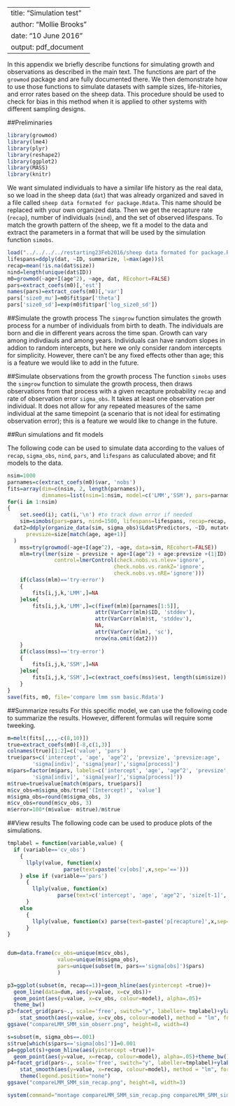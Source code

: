 %\VignetteEngine{knitr::knitr}
---
title: "Simulation test"
author: "Mollie Brooks"
date: "10 June 2016"
output: pdf_document
---

In this appendix we briefly describe functions for simulating growth and observations as described in the main text. The functions are part of the `growmod` package and are fully documented there. We then demonstrate how to use those functions to simulate datasets with sample sizes, life-hitories, and error rates based on the sheep data. This procedure should be used to check for bias in this method when it is applied to other systems with different sampling designs.

##Preliminaries

```r
library(growmod)
library(lme4)
library(plyr)
library(reshape2)
library(ggplot2)
library(MASS)
library(knitr)
```

We want simulated individuals to have a similar life history as the real data, so we load in the sheep data (`dat`) that was already organized and saved in a file called `sheep data formated for package.Rdata`. This name should be replaced with your own organized data. Then we get the recapture rate (`recap`), number of individuals (`nind`), and the set of observed lifespans. To match the growth pattern of the sheep, we fit a model to the data and extract the parameters in a format that will be used by the simulation function `simobs`.
```r
load("../../../../restarting23Feb2016/sheep data formated for package.Rdata")
lifespans=ddply(dat, ~ID, summarize, l=max(age))$l
recap=mean(!is.na(dat$size))
nind=length(unique(dat$ID))
m0=growmod(~age+I(age^2), ~age, dat, REcohort=FALSE)
pars=extract_coefs(m0)[,'est']
names(pars)=extract_coefs(m0)[,'var']
pars['size0_mu']=m0$fit$par['theta']
pars['size0_sd']=exp(m0$fit$par['log_size0_sd'])
```

##Simulate the growth process
The `simgrow` function simulates the growth process for a number of individuals from birth to death. The individuals are born and die in different years across the time span. Growth can vary among indivdiauls and among years. Individuals can have random slopes in addion to random intercepts, but here we only consider random intercepts for simplicity. However, there can't be any fixed effects other than age; this is a feature we would like to add in the future.

##Simulate observations from the growth process
The function `simobs` uses the `simgrow` function to simulate the growth process, then draws observations from that process with a given recapture probability `recap` and rate of observation error `sigma_obs`. It takes at least one observation per individual. It does not allow for any repeated measures of the same individual at the same timepoint (a scenario that is not ideal for estimating observation error); this is a feature we would like to change in the future.

##Run simulations and fit models 

The following code can be used to simulate data according to the values of `recap`, `sigma_obs`, `nind`, `pars`, and `lifespans` as caluculated above; and fit models to the data.
```r
nsim=1000
parnames=c(extract_coefs(m0)$var, 'nobs')
fits=array(dim=c(nsim, 2, length(parnames)), 
           dimnames=list(nsim=1:nsim, model=c('LMM','SSM'), pars=parnames))
for(i in 1:nsim)
{
	set.seed(i); cat(i,'\n') #to track down error if needed
	sim=simobs(pars=pars, nind=1500, lifespans=lifespans, recap=recap, sigma_obs= sigma_obs)
  dat2=ddply(organize_data(sim, sigma_obs)$Ldat$Predictors, ~ID, mutate,
	  prevsize=size[match(age, age+1)]
  )
	mss=try(growmod(~age+I(age^2), ~age, data=sim, REcohort=FALSE))
	mlm=try(lmer(size ~ prevsize + age+I(age^2) + age:prevsize +(1|ID) + (1|t), dat2,
               control=lmerControl(check.nobs.vs.nlev='ignore',
                                  check.nobs.vs.rankZ='ignore',
                                  check.nobs.vs.nRE='ignore')))
	if(class(mlm)=='try-error')
	{
		fits[i,j,k,'LMM',]=NA
	}else{
		fits[i,j,k,'LMM',]=c(fixef(mlm)[parnames[1:5]], 
		                    attr(VarCorr(mlm)$ID, 'stddev'), 
		                    attr(VarCorr(mlm)$t, 'stddev'),
		                    NA,
		                    attr(VarCorr(mlm), 'sc'), 
		                    nrow(na.omit(dat2)))
	}	
	if(class(mss)=='try-error')
	{
		fits[i,j,k,'SSM',]=NA
	}else{
		fits[i,j,k,'SSM',]=c(extract_coefs(mss)$est, length(sim$size))
	}
}
save(fits, m0, file='compare lmm ssm basic.Rdata')
```

##Summarize results
For this specific model, we can use the following code to summarize the results. However, different formulas will require some tweeking. 
```r
m=melt(fits[,,,,-c(8,10)])
true=extract_coefs(m0)[-8,c(1,3)]
colnames(true)[1:2]=c('value', 'pars')
true$pars=c('intercept', 'age', 'age^2', 'prevsize', 'prevsize:age', 
		'sigma[indiv]', 'sigma[year]','sigma[process]')
m$pars=factor(m$pars, labels=c('intercept', 'age', 'age^2', 'prevsize', 'prevsize:age', 
		'sigma[indiv]', 'sigma[year]','sigma[process]'))
m$true=true$value[match(m$pars, true$pars)]
m$cv_obs=m$sigma_obs/true['(Intercept)', 'value']
m$sigma_obs=round(m$sigma_obs, 3)
m$cv_obs=round(m$cv_obs, 3)
m$error=100*(m$value- m$true)/m$true
```

##View results
The following code can be used to produce plots of the simulations.
```r

tmplabel = function(variable,value) {
  if (variable=='cv_obs') 
    {
      llply(value, function(x)
                  parse(text=paste('cv[obs]',x,sep='==')))
    } else if (variable=='pars') 
      {
        llply(value, function(x)
        		parse(text=c('intercept', 'age', 'age^2', 'size[t-1]', 'size[t-1]:age', 'sigma[indiv]', 'sigma[time]','sigma[obs]','sigma[process]')[x]))
      }
    else
      {
        llply(value, function(x) parse(text=paste('p[recapture]',x,sep='==')))
      }
}


dum=data.frame(cv_obs=unique(m$cv_obs), 
 				value=unique(m$sigma_obs),
				pars=unique(subset(m, pars=='sigma[obs]')$pars)
				)

p3=ggplot(subset(m, recap==1))+geom_hline(aes(yintercept =true))+
  geom_line(data=dum, aes(y=value, x=cv_obs))+
  geom_point(aes(y=value, x=cv_obs, colour=model), alpha=.05)+
  theme_bw()
p3+facet_grid(pars~., scale='free', switch="y", labeller= tmplabel)+ylab("estimated coefficient")+xlab("c.v. observation error")+
	stat_smooth(aes(y=value, x=cv_obs, colour=model), method = "lm", formula = y ~ bs(x,3))
ggsave("compareLMM_SMM_sim_obserr.png", height=8, width=4)

s=subset(m, sigma_obs==.001)
s$true[which(s$pars=='sigma[obs]')]=0.001
p4=ggplot(s)+geom_hline(aes(yintercept =true))+
  geom_point(aes(y=value, x=recap, colour=model), alpha=.05)+theme_bw()
p4+facet_grid(pars~., scale='free', switch="y", labeller=tmplabel)+ylab("estimated coefficient")+xlab("recapture rate")+ 
	stat_smooth(aes(y=value, x=recap, colour=model), method = "lm", formula = y ~ bs(x,3))+
	theme(legend.position="none")
ggsave("compareLMM_SMM_sim_recap.png", height=8, width=3)

system(command="montage compareLMM_SMM_sim_recap.png compareLMM_SMM_sim_obserr.png -geometry +1+2 bias.png")
```
